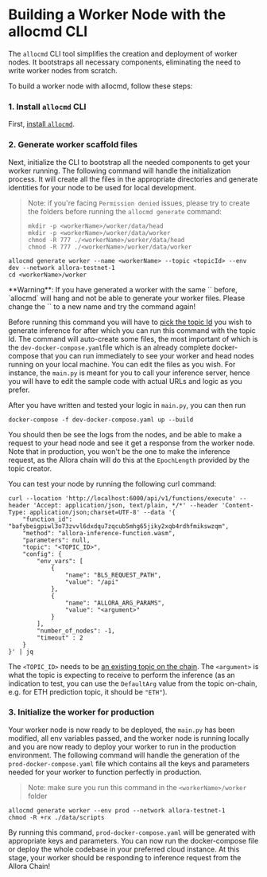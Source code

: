 # Building a Worker Node with the allocmd CLI


The `allocmd` CLI tool simplifies the creation and deployment of worker nodes. It bootstraps all necessary components, eliminating the need to write worker nodes from scratch. 

To build a worker node with allocmd, follow these steps:

### 1. Install `allocmd` CLI

First, [install `allocmd`](/devs/get-started/installation/cli#installing-allocmd).

### 2. Generate worker scaffold files

Next, initialize the CLI to bootstrap all the needed components to get your worker running. The following command will handle the initialization process. It will create all the files in the appropriate directories and generate identities for your node to be used for local development.

> Note: if you're facing `Permission denied` issues, please try to create the folders before running the `allocmd generate` command:
> ```shell
> mkdir -p <workerName>/worker/data/head
> mkdir -p <workerName>/worker/data/worker
> chmod -R 777 ./<workerName>/worker/data/head
> chmod -R 777 ./<workerName>/worker/data/worker
> ```

```shell
allocmd generate worker --name <workerName> --topic <topicId> --env dev --network allora-testnet-1
cd <workerName>/worker
```

<Callout type="warning">
    **Warning**: If you have generated a worker with the same `<workerName>` before, `allocmd` will hang and not be able to generate your worker files. Please change the `<workerName>` to a new name and try the command again!
</Callout>

Before running this command you will have to [pick the topic Id](/devs/get-started/existing-topics) you wish to generate inference for after which you can run this command with the topic Id. The command will auto-create some files, the most important of which is the `dev-docker-compose.yaml`file which is an already complete docker-compose that you can run immediately to see your worker and head nodes running on your local machine. You can edit the files as you wish. For instance, the `main.py` is meant for you to call your inference server, hence you will have to edit the sample code with actual URLs and logic as you prefer.

After you have written and tested your logic in `main.py`, you can then run

```shell
docker-compose -f dev-docker-compose.yaml up --build
```

You should then be see the logs from the nodes, and be able to make a request to your head node and see it get a response from the worker node. Note that in production, you won't be the one to make the inference request, as the Allora chain will do this at the `EpochLength` provided by the topic creator.

You can test your node by running the following curl command:

```
curl --location 'http://localhost:6000/api/v1/functions/execute' --header 'Accept: application/json, text/plain, */*' --header 'Content-Type: application/json;charset=UTF-8' --data '{
    "function_id": "bafybeigpiwl3o73zvvl6dxdqu7zqcub5mhg65jiky2xqb4rdhfmikswzqm",
    "method": "allora-inference-function.wasm",
    "parameters": null,
    "topic": "<TOPIC_ID>",
    "config": {
        "env_vars": [
            {                              
                "name": "BLS_REQUEST_PATH",
                "value": "/api"
            },
            {                              
                "name": "ALLORA_ARG_PARAMS",
                "value": "<argument>"
            }
        ],
        "number_of_nodes": -1,
        "timeout" : 2
    }
}' | jq
```

The `<TOPIC_ID>` needs to be [an existing topic on the chain](/devs/get-started/existing-topics). The `<argument>` is what the topic is expecting to receive to perform the inference (as an indication to test, you can use the `DefaultArg`  value from the topic on-chain, e.g. for ETH prediction topic, it should be `"ETH"`).

### 3. Initialize the worker for production

Your worker node is now ready to be deployed, the `main.py` has been modified, all env variables passed, and the worker node is running locally and you are now ready to deploy your worker to run in the production environment. The following command will handle the generation of the `prod-docker-compose.yaml` file which contains all the keys and parameters needed for your worker to function perfectly in production.
> Note: make sure you run this command in the `<workerName>/worker` folder

```shell
allocmd generate worker --env prod --network allora-testnet-1
chmod -R +rx ./data/scripts
```

By running this command, `prod-docker-compose.yaml` will be generated with appropriate keys and parameters. You can now run the docker-compose file or deploy the whole codebase in your preferred cloud instance. At this stage, your worker should be responding to inference request from the Allora Chain!
